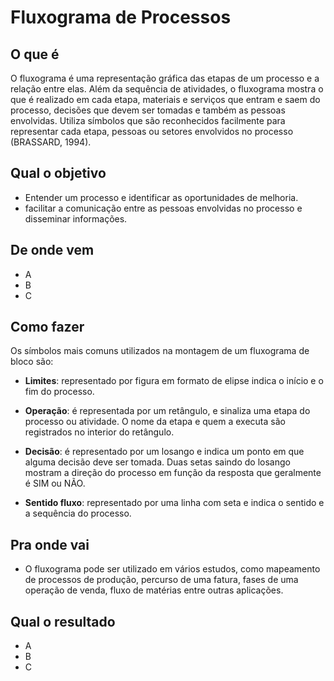 # Fluxograma de Processos

## O que é {-}

O fluxograma é uma representação gráfica das etapas de um processo e a relação entre elas. Além da sequência de atividades, o fluxograma mostra o que é realizado em cada etapa, materiais e serviços que entram e saem do processo, decisões que devem ser tomadas e também as pessoas envolvidas. Utiliza símbolos que são reconhecidos facilmente para representar cada etapa, pessoas ou setores envolvidos no processo (BRASSARD, 1994). 

## Qual o objetivo {-}

- Entender um processo e identificar as oportunidades de melhoria.
- facilitar a comunicação entre as pessoas envolvidas no processo e disseminar informações.

## De onde vem {-}

- A
- B
- C

## Como fazer {-}

Os símbolos mais comuns utilizados na montagem de um fluxograma de bloco são: 

- **Limites**: representado por figura em formato de elipse indica o início e o fim do processo.

- **Operação**: é representada por um retângulo, e sinaliza uma etapa do processo ou atividade. O nome da etapa e quem a executa são registrados no interior do retângulo.

- **Decisão**: é representado por um losango e indica um ponto em que alguma decisão deve ser tomada. Duas setas saindo do losango mostram a direção do processo em função da resposta que geralmente é SIM ou NÃO.

- **Sentido fluxo**: representado por uma linha com seta e indica o sentido e a sequência do processo.


## Pra onde vai {-}

- O fluxograma pode ser utilizado em vários estudos, como mapeamento de processos de produção, percurso de uma fatura, fases de uma operação de venda, fluxo de matérias entre outras aplicações.


## Qual o resultado {-}

- A
- B
- C